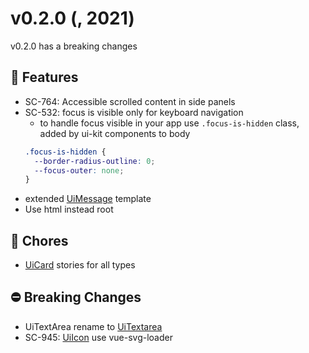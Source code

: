 
<Meta title="Releases/v0.2.0/v0.2.0" />

<style> {`
  code {
    background-color: transparent!important;
  }
`}</style>

# v0.2.0 (, 2021)
v0.2.0 has a breaking changes

## 🚀 Features
- SC-764: Accessible scrolled content in side panels
- SC-532: focus is visible only for keyboard navigation
  - to handle focus visible in your app use `.focus-is-hidden` class, added by ui-kit components to body
  ```css
  .focus-is-hidden {
    --border-radius-outline: 0;
    --focus-outer: none;
  }
  ```
- extended [UiMessage](?path=/story/templates-message--as-introduction&globals=measureEnabled:false) template
- Use html instead root

## 🧹 Chores
- [UiCard](?path=/story/organisms-card--ambulance&globals=measureEnabled:false) stories for all types

## ⛔️ Breaking Changes
- UiTextArea rename to [UiTextarea](?path=/story/atoms-textarea--with-placeholder&globals=measureEnabled:false)
- SC-945: [UiIcon](?path=/story/atoms-icon--icon-as-name&globals=measureEnabled:false) use vue-svg-loader

